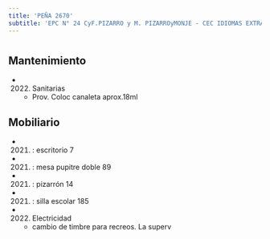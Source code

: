```yaml
---
title: 'PEÑA 2670'
subtitle: 'EPC N° 24 CyF.PIZARRO y M. PIZARROyMONJE - CEC IDIOMAS EXTRANJEROS N° 01'
---
```


#


## Mantenimiento

*  (2022) Sanitarias 
    + Prov. Coloc canaleta aprox.18ml


## Mobiliario

*  (2021) : escritorio 7 

*  (2021) : mesa pupitre doble 89 

*  (2021) : pizarrón 14 

*  (2021) : silla escolar 185 




*  (2022) Electricidad 
    + cambio de timbre para recreos. La superv



